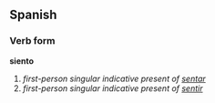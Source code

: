 ==Spanish==
===Verb form===
'''siento'''

# ''first-person singular indicative present of [[sentar]]''
# ''first-person singular indicative present of [[sentir]]''